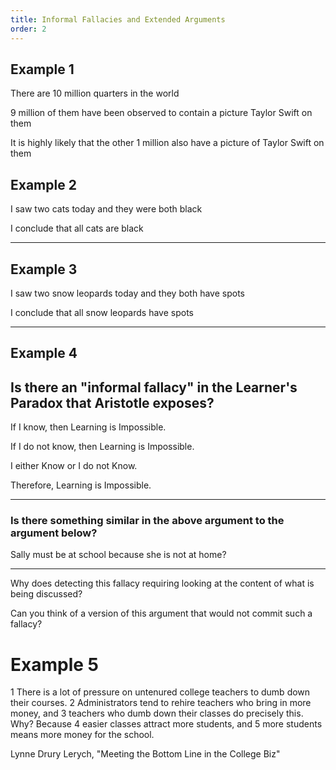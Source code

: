 ```yaml
---
title: Informal Fallacies and Extended Arguments
order: 2
---
```


<Slides>
<Slide>

## Example 1

There are 10 million quarters in the world

9 million of them have been observed to contain a picture Taylor Swift on them

It is highly likely that the other 1 million also have a picture of Taylor Swift on them

</Slide>
<Slide>

## Example 2

I saw two cats today and they were both black

I conclude that all cats are black

---

## Example 3

I saw two snow leopards today and they both have spots

I conclude that all snow leopards have spots

--- 

<HiddenBlock text="What informal fallacy might be committed in Example 2 but not in Example 3? Why?"/>


</Slide>

<Slide>

## Example 4

## Is there an "informal fallacy" in the Learner's Paradox that Aristotle exposes?

If I know, then Learning is Impossible.

If I do not know, then Learning is Impossible.

I either Know or I do not Know.

Therefore, Learning is Impossible.

<hr/>

### Is there something similar in the above argument to the argument below?

Sally must be at school because she is not at home?

<hr/>

Why does detecting this fallacy requiring looking at the content of what is being discussed? 

Can you think of a version of this argument that would not commit such a fallacy?

<HiddenBlock text="The lights must be on because they're not off"/>


</Slide>
<Slide>

<!-- hurley number 9, p. 74 -->

# Example 5

1 There is a lot of pressure on untenured college teachers to dumb down their courses. 
2 Administrators tend to rehire teachers who bring in more money, 
and 3 teachers who dumb down their classes do precisely this. Why? 
Because 4 easier classes attract more students, and 5 more students means more money for the school.

Lynne Drury Lerych, "Meeting the Bottom Line in the College Biz"

</Slide>
</Slides>